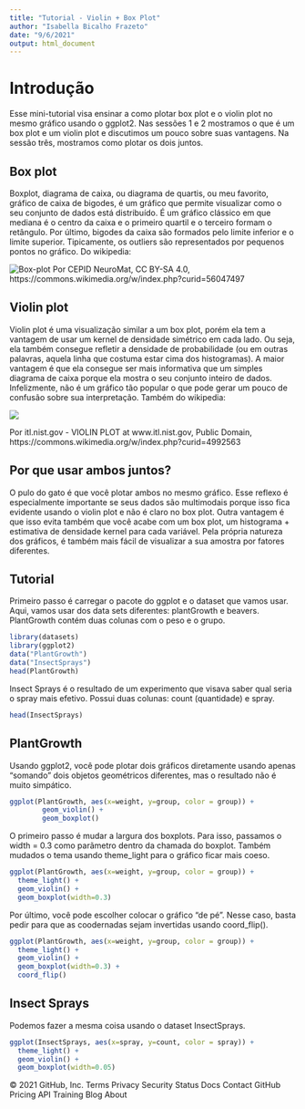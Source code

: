 ```yaml
---
title: "Tutorial - Violin + Box Plot"
author: "Isabella Bicalho Frazeto"
date: "9/6/2021"
output: html_document
---
```




# Introdução

Esse mini-tutorial visa ensinar a como plotar box plot e o violin plot no mesmo gráfico usando o ggplot2. Nas sessões 1 e 2 mostramos o que é um box plot e um violin plot e discutimos um pouco sobre suas vantagens. Na sessão três, mostramos como plotar os dois juntos.

## Box plot
Boxplot, diagrama de caixa, ou diagrama de quartis, ou meu favorito, gráfico de caixa de bigodes, é um gráfico que permite visualizar como o seu conjunto de dados está distribuído. É um gráfico  clássico em que mediana é o centro da caixa e o primeiro quartil e o terceiro formam o retângulo. Por último, bigodes da caixa são formados pelo limite inferior e o limite superior. Tipicamente, os outliers são representados por pequenos pontos no gráfico. Do wikipedia: 

![Box-plot](https://upload.wikimedia.org/wikipedia/commons/thumb/c/c9/Elements_of_a_boxplot_pt.svg/1920px-Elements_of_a_boxplot_pt.svg.png)
Por CEPID NeuroMat, CC BY-SA 4.0, https://commons.wikimedia.org/w/index.php?curid=56047497

## Violin plot

Violin plot é uma visualização similar a um box plot, porém ela tem a vantagem de usar um kernel de densidade simétrico em cada lado.  Ou seja, ela também consegue refletir a densidade de probabilidade (ou em outras palavras, aquela linha que costuma estar cima dos histogramas). A maior vantagem é que ela consegue ser mais informativa que um simples diagrama de caixa porque ela mostra o seu conjunto inteiro de dados. Infelizmente, não é um gráfico tão popular o que pode gerar um pouco de confusão sobre sua interpretação. Também do wikipedia:

![](https://upload.wikimedia.org/wikipedia/commons/3/3a/Violin_plot.gif)

Por itl.nist.gov - VIOLIN PLOT at www.itl.nist.gov, Public Domain, https://commons.wikimedia.org/w/index.php?curid=4992563


## Por que usar ambos juntos?

O pulo do gato é que você plotar ambos no mesmo gráfico. Esse reflexo é especialmente importante se seus dados são multimodais porque isso fica evidente usando o violin plot e não é claro no box plot. Outra vantagem é que isso evita também que você acabe com um box plot, um histograma + estimativa de densidade kernel para cada variável. Pela própria natureza dos gráficos, é também mais fácil de visualizar a sua amostra por fatores diferentes. 

## Tutorial

Primeiro passo é carregar o pacote do ggplot e o dataset que vamos usar. Aqui, vamos usar dos data sets diferentes: plantGrowth e beavers. PlantGrowth contém duas colunas com o peso e o grupo. 

```r
library(datasets)
library(ggplot2)
data("PlantGrowth")
data("InsectSprays")
head(PlantGrowth)
```


Insect Sprays é o resultado de um experimento que visava saber qual seria o spray mais efetivo. Possui duas colunas: count (quantidade) e spray.

```r
head(InsectSprays)
```
  
## PlantGrowth

Usando ggplot2, você pode plotar dois gráficos diretamente usando apenas "somando" dois objetos geométricos diferentes, mas o resultado não é muito simpático.  
  
```r
ggplot(PlantGrowth, aes(x=weight, y=group, color = group)) + 
        geom_violin() +
        geom_boxplot() 
```
  
  
O primeiro passo é mudar a largura dos boxplots. Para isso, passamos o width = 0.3 como parãmetro dentro da chamada do boxplot. Também mudados o tema usando theme_light para o gráfico ficar mais coeso. 
  
```r
ggplot(PlantGrowth, aes(x=weight, y=group, color = group)) + 
  theme_light() +
  geom_violin() +
  geom_boxplot(width=0.3) 
```
  
Por último, você pode escolher colocar o gráfico "de pé". Nesse caso, basta pedir para que as coodernadas sejam invertidas usando coord_flip().
  
```r
ggplot(PlantGrowth, aes(x=weight, y=group, color = group)) + 
  theme_light() +
  geom_violin() +
  geom_boxplot(width=0.3) +
  coord_flip()
```



## Insect Sprays
Podemos fazer a mesma coisa usando o dataset InsectSprays.

```r
ggplot(InsectSprays, aes(x=spray, y=count, color = spray)) + 
  theme_light() +
  geom_violin() +
  geom_boxplot(width=0.05) 
```
  
© 2021 GitHub, Inc.
Terms
Privacy
Security
Status
Docs
Contact GitHub
Pricing
API
Training
Blog
About
